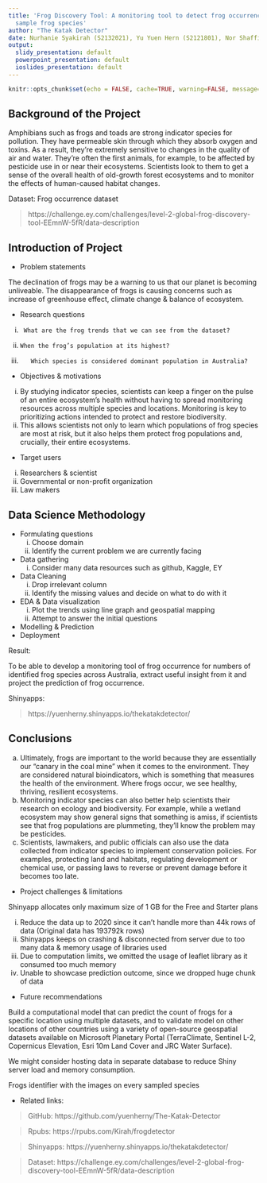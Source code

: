 ---
title: 'Frog Discovery Tool: A monitoring tool to detect frog occurrences based on identified
  sample frog species'
author: "The Katak Detector"
date: Nurhanie Syakirah (S2132021), Yu Yuen Hern (S2121801), Nor Shaffilza (S2156225), Aina Shamsuddin (S2138897), Dong Xiaoran (S2131591)
output:
  slidy_presentation: default
  powerpoint_presentation: default
  ioslides_presentation: default
---

```{r setup, include=FALSE}
knitr::opts_chunk$set(echo = FALSE, cache=TRUE, warning=FALSE, message=FALSE)
```

## Background of the Project

Amphibians such as frogs and toads are strong indicator species for pollution. They have permeable skin through which they absorb oxygen and toxins. As a result, they’re extremely sensitive to changes in the quality of air and water. They’re often the first animals, for example, to be affected by pesticide use in or near their ecosystems. Scientists look to them to get a sense of the overall health of old-growth forest ecosystems and to monitor the effects of human-caused habitat changes.

Dataset: Frog occurrence dataset

>https://challenge.ey.com/challenges/level-2-global-frog-discovery-tool-EEmnW-5fR/data-description


## Introduction of Project

- Problem statements

The declination of frogs may be a warning to us that our planet is becoming unliveable. The disappearance of frogs is causing concerns such as increase of greenhouse effect, climate change & balance of ecosystem.

- Research questions

i.	    What are the frog trends that we can see from the dataset?
ii.	    When the frog’s population at its highest?
iii.	    Which species is considered dominant population in Australia?

- Objectives & motivations

i.    By studying indicator species, scientists can keep a finger on the pulse of an entire ecosystem’s health without having to spread monitoring resources across multiple species and locations. Monitoring is key to prioritizing actions intended to protect and restore biodiversity.
ii.   This allows scientists not only to learn which populations of frog species are most at risk, but it also helps them protect frog populations and, crucially, their entire ecosystems.

- Target users
i.    Researchers & scientist
ii.   Governmental or non-profit organization
iii.    Law makers


## Data Science Methodology

- Formulating questions
  i.	Choose domain 
  ii.	Identify the current problem we are currently facing
- Data gathering
  i.	Consider many data resources such as github, Kaggle, EY
- Data Cleaning
  i.	Drop irrelevant column
  ii.	Identify the missing values and decide on what to do with it
- EDA & Data visualization
  i.	Plot the trends using line graph and geospatial mapping
  ii.	Attempt to answer the initial questions
- Modelling & Prediction
- Deployment

Result:

To be able to develop a monitoring tool of frog occurrence for numbers of identified frog species across Australia, extract useful insight from it and project the prediction of frog occurrence. 

Shinyapps:

>https://yuenherny.shinyapps.io/thekatakdetector/


## Conclusions

a.    Ultimately, frogs are important to the world because they are essentially our “canary in the coal mine” when it comes to the environment. They are considered natural bioindicators, which is something that measures the health of the environment. Where frogs occur, we see healthy, thriving, resilient ecosystems.
b.    Monitoring indicator species can also better help scientists their research on ecology and biodiversity. For example, while a wetland ecosystem may show general signs that something is amiss, if scientists see that frog populations are plummeting, they’ll know the problem may be pesticides.
c.    Scientists, lawmakers, and public officials can also use the data collected from indicator species to implement conservation policies. For examples, protecting land and habitats, regulating development or chemical use, or passing laws to reverse or prevent damage before it becomes too late.

- Project challenges & limitations

Shinyapp allocates only maximum size of 1 GB for the Free and Starter plans

i.    Reduce the data up to 2020 since it can't handle more than 44k rows of data (Original data has 193792k rows)
ii.   Shinyapps keeps on crashing & disconnected from server due to too many data & memory usage of libraries used
iii.    Due to computation limits, we omitted the usage of leaflet library as it consumed too much memory
iv.   Unable to showcase prediction outcome, since we dropped huge chunk of data

- Future recommendations

Build a computational model that can predict the count of frogs for a specific location using multiple datasets, and to validate model on other locations of other countries using a variety of open-source geospatial datasets available on Microsoft Planetary Portal (TerraClimate, Sentinel L-2, Copernicus Elevation, Esri 10m Land Cover and JRC Water Surface).

We might consider hosting data in separate database to reduce Shiny server load and memory consumption.

Frogs identifier with the images on every sampled species

- Related links:

>GitHub: https://github.com/yuenherny/The-Katak-Detector

>Rpubs: https://rpubs.com/Kirah/frogdetector

>Shinyapps: https://yuenherny.shinyapps.io/thekatakdetector/

>Dataset: https://challenge.ey.com/challenges/level-2-global-frog-discovery-tool-EEmnW-5fR/data-description


